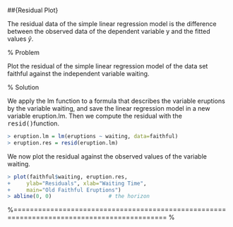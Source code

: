 


\##{Residual Plot}

The residual data of the simple linear regression model is the difference between the observed data of the dependent variable y and the fitted values $\hat{y}$.
 

% Problem
 
Plot the residual of the simple linear regression model of the data set faithful against the independent variable waiting.
 


% Solution
 
We apply the lm function to a formula that describes the variable eruptions by the variable waiting, and save the linear regression model in a new variable eruption.lm. Then we compute the residual with the <tt>resid()</tt>function.

 

```r
> eruption.lm = lm(eruptions ~ waiting, data=faithful) 
> eruption.res = resid(eruption.lm) 
```


We now plot the residual against the observed values of the variable waiting. 

```r

> plot(faithful$waiting, eruption.res, 
+     ylab="Residuals", xlab="Waiting Time", 
+     main="Old Faithful Eruptions") 
> abline(0, 0)                  # the horizon 
```


\begin{figure}[h!]
\centering
\includegraphics[width=0.99\linewidth]{oldfaithfulresiduals}
\caption{}
\label{fig:oldfaithfulresiduals}
\end{figure}

%=========================================================================================== %

